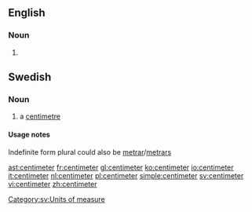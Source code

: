 ==English==

===Noun===
{{en-noun}}

# {{context|US}} {{alternative spelling of|[[centimetre]]}}

==Swedish==
===Noun===
{{sv-noun-irreg-c|2=centimetern|3=centimeter|4=centimeterna}}
#a [[centimetre]]

====Usage notes====
Indefinite form plural could also be [[metrar]]/[[metrars]]

[[Category:sv:Units of measure]]

[[ast:centimeter]]
[[fr:centimeter]]
[[gl:centimeter]]
[[ko:centimeter]]
[[io:centimeter]]
[[it:centimeter]]
[[nl:centimeter]]
[[pl:centimeter]]
[[simple:centimeter]]
[[sv:centimeter]]
[[vi:centimeter]]
[[zh:centimeter]]